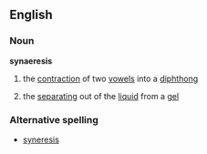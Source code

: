 ==English==
===Noun===
'''synaeresis'''
#{{linguistics}} the [[contraction]] of two [[vowel]]s into a [[diphthong]]
#{{chemistry}} the [[separating]] out of the [[liquid]] from a [[gel]]
===Alternative spelling===
*[[syneresis]]